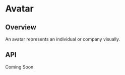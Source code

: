 
<Meta of={AvatarStories} />

# Avatar

<ResourceLinks
  sourceCode="https://github.com/cultureamp/kaizen-design-system/tree/main/packages/components/src/Avatar"
  figma="https://www.figma.com/file/ZRfnoNUXbGZv4eVWLbF4Az/%F0%9F%96%BC%EF%B8%8F-Component-Gallery?type=design&node-id=0-1&mode=design&t=ITSkv2Fu67xK6kBC-0"
  designGuidelines="https://cultureamp.atlassian.net/wiki/spaces/DesignSystem/pages/3064857475/Avatar"
  className="!mb-8"
/>

<KaioNotification />

<Installation
  installCommand="yarn add @kaizen/components"
  importStatement='import { Avatar } from "@kaizen/components"'
/>

## Overview

An avatar represents an individual or company visually.

<Canvas of={AvatarStories.Playground} />
<Controls of={AvatarStories.Playground} />

## API

Coming Soon
